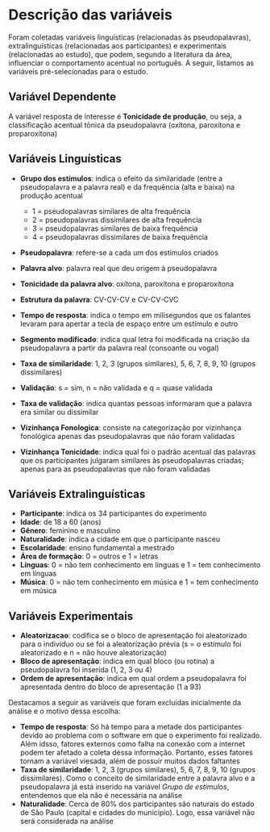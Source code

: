 # Descrição das variáveis {#descricao-variaveis}

Foram coletadas variáveis linguísticas (relacionadas às pseudopalavras), extralinguísticas (relacionadas aos participantes) e experimentais (relacionadas ao estudo), que podem, segundo a literatura da área, influenciar o comportamento acentual no português. A seguir, listamos as variáveis pré-selecionadas para o estudo. 
  
  
## Variável Dependente

A variável resposta de interesse é __Tonicidade de produção__, ou seja, a classificação acentual tônica da pseudopalavra (oxítona, paroxítona e proparoxítona)
  
  
## Variáveis Linguísticas
   
- __Grupo dos estímulos__:  indica o efeito da similaridade (entre a pseudopalavra 
e a palavra real) e da frequência (alta e baixa) na produção acentual
     
  - 1 = pseudopalavras similares de alta frequência    
  - 2 = pseudopalavras dissimilares de alta frequência   
  - 3 = pseudopalavras similares de baixa frequência    
  - 4 = pseudopalavras dissimilares de baixa frequência   
    
- __Pseudopalavra__: refere-se a cada um dos estímulos criados  
- __Palavra alvo__: palavra real que deu origem à pseudopalavra  
- __Tonicidade da palavra alvo__: oxítona, paroxítona e proparoxítona
- __Estrutura da palavra__: CV-CV-CV e CV-CV-CVC
- __Tempo de resposta__:  indica o tempo em milisegundos que os falantes levaram para apertar a tecla de espaço entre um estímulo e outro
- __Segmento modificado__: indica qual letra foi modificada na criação da pseudopalavra a partir da palavra real (consoante ou vogal)  
- __Taxa de similaridade__: 1, 2, 3 (grupos similares), 5, 6, 7, 8, 9, 10 (grupos dissimilares)
- __Validação__: s = sim, n = não validada e q = quase validada
- __Taxa de validação__: indica quantas pessoas informaram que a palavra era similar ou dissimilar
- __Vizinhança Fonologica__: consiste na categorização por vizinhança fonológica apenas das pseudopalavras que não foram validadas 
- __Vizinhança Tonicidade__: indica qual foi o padrão acentual das palavras que os participantes julgaram similares às pseudopalavras criadas; apenas para as pseudopalavras que não foram validadas  


## Variáveis Extralinguísticas
  
- __Participante__: indica os 34 participantes do experimento
- __Idade__: de 18 a 60 (anos)
- __Gênero__: feminino e masculino
- __Naturalidade__: indica a cidade em que o participante nasceu
- __Escolaridade__: ensino fundamental a mestrado
- __Área de formação__: 0 = outros e 1 = letras
- __Línguas__: 0 = não tem conhecimento em línguas e 1 = tem conhecimento em línguas
- __Música__: 0 = não tem conhecimento em música e 1 = tem conhecimento em música

## Variáveis Experimentais

- __Aleatorizacao__: codifica se o bloco de apresentação foi aleatorizado para o indivíduo ou se foi a aleatorização prévia (s = o estímulo foi aleatorizado e n = não houve aleatorização)
- __Bloco de apresentação__: indica em qual bloco (ou rotina) a pseudopalavra foi inserida (1, 2, 3 ou 4)
- __Ordem de apresentação__: indica em qual ordem a pseudopalavra foi apresentada dentro do bloco de apresentação (1 a 93)

Destacamos a seguir as variáveis que foram excluídas inicialmente da análise e o motivo dessa escolha:
   
- __Tempo de resposta__: Só há tempo para a metade dos participantes devido ao problema com o software em que o experimento foi realizado. Além idsso, fatores externos como falha na conexão com a internet podem ter afetado a coleta dessa informação. Portanto, esses fatores tornam a variável viesada, além de possuir muitos dados faltantes
- __Taxa de similaridade__: 1, 2, 3 (grupos similares), 5, 6, 7, 8, 9, 10 (grupos dissimilares). Como o conceito de similaridade entre a palavra alvo e a pseudopalavra já está inserido na variável _Grupo de estímulos_, entendemos que ela não é necessária na análise
- __Naturalidade__: Cerca de 80% dos participantes são naturais do estado de São Paulo (capital e cidades do município). Logo, essa variável não será considerada na análise
